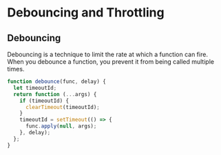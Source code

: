 # Debouncing and Throttling

## Debouncing

Debouncing is a technique to limit the rate at which a function can fire. When you debounce a function, you prevent it from being called multiple times.

```js
function debounce(func, delay) {
  let timeoutId;
  return function (...args) {
    if (timeoutId) {
      clearTimeout(timeoutId);
    }
    timeoutId = setTimeout(() => {
      func.apply(null, args);
    }, delay);
  };
}
```
